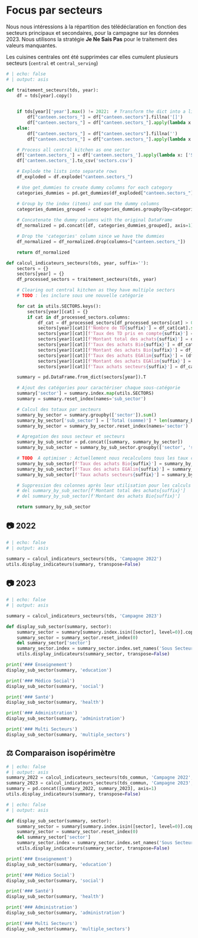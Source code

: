 
# Focus par secteurs

Nous nous intéressions à la répartition des télédéclaration en fonction des secteurs principaux et secondaires, pour la campagne sur les données 2023. Nous utilisons la stratégie **Je Ne Sais Pas** pour le traitement des valeurs manquantes.

::: {.callout-note}
Les cuisines centrales ont été supprimées car elles cumulent plusieurs secteurs (`central` et `central_serving`)
:::

```python
# | echo: false
# | output: asis

def traitement_secteurs(tds, year):
    df = tds[year].copy()

     
    if tds[year]['year'].max() != 2022:  # Transform the dict into a list of category
        df["canteen.sectors_"] = df["canteen.sectors"].fillna('[]')
        df["canteen.sectors_"] = df["canteen.sectors_"].apply(lambda x: [item["name"] for item in ast.literal_eval(x)])
    else:
        df["canteen.sectors_"] = df["canteen.sectors"].fillna('')
        df["canteen.sectors_"] = df["canteen.sectors_"].apply(lambda x: x.split(","))

    # Process all central kitchen as one sector
    df['canteen.sectors_'] = df['canteen.sectors_'].apply(lambda x: ['Secteurs multiples'] if str(x).count(',') > 0 else x)
    df['canteen.sectors_'].to_csv('sectors.csv')

    # Explode the lists into separate rows
    df_exploded = df.explode("canteen.sectors_")

    # Use get_dummies to create dummy columns for each category
    categories_dummies = pd.get_dummies(df_exploded["canteen.sectors_"])

    # Group by the index (items) and sum the dummy columns
    categories_dummies_grouped = categories_dummies.groupby(by=categories_dummies.index).sum()
    
    # Concatenate the dummy columns with the original DataFrame
    df_normalized = pd.concat([df, categories_dummies_grouped], axis=1)

    # Drop the 'categories' column since we have the dummies
    df_normalized = df_normalized.drop(columns=["canteen.sectors_"])

    return df_normalized

def calcul_indicateurs_secteurs(tds, year, suffix=''):
    sectors = {}
    sectors[year] = {}
    df_processed_sectors = traitement_secteurs(tds, year)

    # Clearing out central kitchen as they have multiple sectors
    # TODO : les inclure sous une nouvelle catégorie

    for cat in utils.SECTORS.keys():
        sectors[year][cat] = {}
        if cat in df_processed_sectors.columns:
            df_cat = df_processed_sectors[df_processed_sectors[cat] > 0]
            sectors[year][cat][f'Nombre de TD{suffix}'] = df_cat[cat].sum()
            sectors[year][cat][f'Taux des TD pris en compte{suffix}'] = len(df_cat[cat])/len(tds[year])
            sectors[year][cat][f'Montant total des achats{suffix}'] = df_cat["teledeclaration.value_total_ht"].sum()
            sectors[year][cat][f'Taux des achats Bio{suffix}'] = df_cat["teledeclaration.value_bio_ht"].sum()/df_cat["teledeclaration.value_total_ht"].sum()
            sectors[year][cat][f'Montant des achats Bio{suffix}'] = df_cat["teledeclaration.value_bio_ht"].sum()
            sectors[year][cat][f'Taux des achats EGAlim{suffix}'] = (df_cat["teledeclaration.value_bio_ht"].sum() + df_cat["teledeclaration.value_externality_performance_ht"].sum() + df_cat["teledeclaration.value_sustainable_ht"].sum() + df_cat["teledeclaration.value_egalim_others_ht"].sum()) / df_cat["teledeclaration.value_total_ht"].sum()
            sectors[year][cat][f'Montant des achats EGAlim{suffix}'] = df_cat["teledeclaration.value_bio_ht"].sum() + df_cat["teledeclaration.value_externality_performance_ht"].sum() + df_cat["teledeclaration.value_sustainable_ht"].sum() + df_cat["teledeclaration.value_egalim_others_ht"].sum()
            sectors[year][cat][f'Taux achats secteurs{suffix}'] = df_cat["teledeclaration.value_total_ht"].sum()/ tds[year]["teledeclaration.value_total_ht"].sum()

    summary = pd.DataFrame.from_dict(sectors[year]).T

    # Ajout des catégories pour caractériser chaque sous-catégorie
    summary['sector'] = summary.index.map(utils.SECTORS)
    summary = summary.reset_index(names='sub_sector')

    # Calcul des totaux par secteurs
    summary_by_sector = summary.groupby(['sector']).sum()
    summary_by_sector['sub_sector'] = ['Total (somme)'] * len(summary_by_sector)
    summary_by_sector = summary_by_sector.reset_index(names='sector')

    # Agregation des sous secteur et secteurs
    summary_by_sub_sector = pd.concat([summary, summary_by_sector])
    summary_by_sub_sector = summary_by_sub_sector.groupby(['sector', 'sub_sector']).sum()

    # TODO  A optimiser : Actuellement nous recalculons tous les taux car ils ont été corrompus par l'aggrégation en somme
    summary_by_sub_sector[f'Taux des achats Bio{suffix}'] = summary_by_sub_sector.apply(lambda x: x[f'Montant des achats Bio{suffix}'] / x[f'Montant total des achats{suffix}'], axis=1)
    summary_by_sub_sector[f'Taux des achats EGAlim{suffix}'] = summary_by_sub_sector.apply(lambda x: x[f'Montant des achats EGAlim{suffix}'] / x[f'Montant total des achats{suffix}'], axis=1)
    summary_by_sub_sector[f'Taux achats secteurs{suffix}'] = summary_by_sub_sector.apply(lambda x: x[f'Montant total des achats{suffix}'] / tds[year]["teledeclaration.value_total_ht"].sum(), axis=1)

    # Suppression des colonnes après leur utilisation pour les calculs de ratio
    # del summary_by_sub_sector[f'Montant total des achats{suffix}']
    # del summary_by_sub_sector[f'Montant des achats Bio{suffix}']

    return summary_by_sub_sector
```

## 📷 2022
```python
# | echo: false
# | output: asis

summary = calcul_indicateurs_secteurs(tds, 'Campagne 2022')
utils.display_indicateurs(summary, transpose=False)
```

## 📷 2023
```python
# | echo: false
# | output: asis

summary = calcul_indicateurs_secteurs(tds, 'Campagne 2023')

def display_sub_sector(summary, sector):
    summary_sector = summary[summary.index.isin([sector], level=0)].copy()
    summary_sector = summary_sector.reset_index(0)
    del summary_sector['sector']
    summary_sector.index = summary_sector.index.set_names('Sous Secteur')
    utils.display_indicateurs(summary_sector, transpose=False)

print('### Enseignement')
display_sub_sector(summary, 'education')

print('### Médico Social')
display_sub_sector(summary, 'social')

print('### Santé')
display_sub_sector(summary, 'health')

print('### Administration')
display_sub_sector(summary, 'administration')

print('### Multi Secteurs')
display_sub_sector(summary, 'multiple_sectors')

```

## ⚖️ Comparaison isopérimètre
```python
# | echo: false
# | output: asis
summary_2022 = calcul_indicateurs_secteurs(tds_commun, 'Campagne 2022', suffix=' 2022')
summary_2023 = calcul_indicateurs_secteurs(tds_commun, 'Campagne 2023', suffix=' 2023')
summary = pd.concat([summary_2022, summary_2023], axis=1)
utils.display_indicateurs(summary, transpose=False)

```
```python
# | echo: false
# | output: asis

def display_sub_sector(summary, sector):
    summary_sector = summary[summary.index.isin([sector], level=0)].copy()
    summary_sector = summary_sector.reset_index(0)
    del summary_sector['sector']
    summary_sector.index = summary_sector.index.set_names('Sous Secteur')
    utils.display_indicateurs(summary_sector, transpose=False)

print('### Enseignement')
display_sub_sector(summary, 'education')

print('### Médico Social')
display_sub_sector(summary, 'social')

print('### Santé')
display_sub_sector(summary, 'health')

print('### Administration')
display_sub_sector(summary, 'administration')

print('### Multi Secteurs')
display_sub_sector(summary, 'multiple_sectors')

```